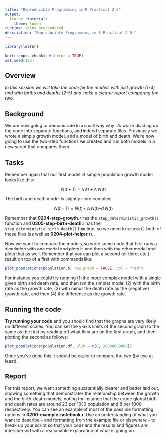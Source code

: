 ```yaml
---
title: "Reproducible Programming in R Practical 2-5"
output: 
  learnr::tutorial:
    theme: lumen
runtime: shiny_prerendered
description: "Reproducible Programming in R Practical 2-5!"
---
```


```r
library(learnr)
 
knitr::opts_chunk$set(error = TRUE)
set.seed(123)
```

## Overview

*In this session we will take the code for the models with just growth (1-4) and with births and deaths (2-5) and make a clearer report comparing the two.*

## Background

We are now going to demonstrate in a small way why it’s worth dividing up the
code into separate functions, and indeed separate files. Previously we wrote a
simple growth model, and a model of birth and death. We’re now going to use the
two-step functions we created and run both models in a new script that compares 
them.

## Tasks

Remember again that our first model of simple population growth model looks like
this:

$$N(t+1) = N(t) + \lambda\; N(t)$$

The birth and death model is slightly more complex:

$$ N(t+1) = N(t)+ b\; N(t) – d\; N(t)$$

Remember that **0204-step-growth.r** has the `step_deterministic_growth()` 
function and **0205-step-birth-death.r** has the 
`step_deterministic_birth_death()` function, so we need to `source()` both of
these files (as well as **0204-plot-helper.r**).

Now we want to compare the models, so write some code that first runs a 
simulation with one model and plots it, and then with the other model and plots 
that as well. Remember that you can plot a second (or third, etc.) result on top
of a first with commands like:

```r
plot_populations(population.b, new.graph = FALSE, col = "red")
```

For instance you could try running (1) the more complex model with a single
given birth and death rate, and then run the simpler model (2) with the birth 
rate as the growth rate, (3) with minus the death rate as the (negative) growth
rate, and then (4) the difference as the growth rate.

## Running the code

**Try running your code** and you should find that the graphs are very likely on
different scales. You can set the y-axis limits of the second graph to the same 
as the first by reading off what they are on the first graph, and then plotting
the second as follows:

```r
plot_populations(population.df, ylim = c(0, 20000000000))
```

Once you’ve done this it should be easier to compare the two (by eye at least).

## Report

For this report, we want something substantially clearer and better laid out, 
showing something that demonstrates the relationship between the growth and the
birth-death models, noting for instance that the crude global birth and death 
rates are around 23 per 1000 population and 8 per 1000 respectively. You can see
an example of most of the possible formatting options in 
**0200-example-notebook.r**. Use an understanding of what you want to describe –
and formatting from the example file or elsewhere – to break up your script so 
that your code and the results and figures are interspersed with a reasonable
explanation of what is going on.
